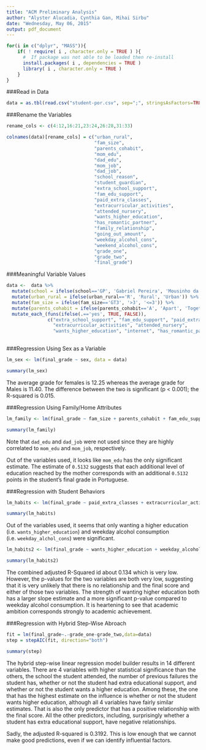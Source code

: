 ```yaml
---
title: "ACM Preliminary Analysis"
author: "Alyster Alucadia, Cynthia Gan, Mihai Sirbu"
date: "Wednesday, May 06, 2015"
output: pdf_document
---
```


```r
for(i in c("dplyr", "MASS")){
    if( ! require( i , character.only = TRUE ) ){
      #  If package was not able to be loaded then re-install
      install.packages( i , dependencies = TRUE )
      library( i , character.only = TRUE )
    }
}
```

###Read in Data

```r
data = as.tbl(read.csv("student-por.csv", sep=";", stringsAsFactors=TRUE))
```

###Rename the Variables

```r

rename_cols <- c(4:12,16:21,23:24,26:28,31:33)

colnames(data)[rename_cols] = c("urban_rural",
                                "fam_size",
                                "parents_cohabit",
                                "mom_edu",
                                "dad_edu",
                                "mom_job",
                                "dad_job",
                                "school_reason",
                                "student_guardian",
                                "extra_school_support",
                                "fam_edu_support",
                                "paid_extra_classes",
                                "extracurricular_activities",
                                "attended_nursery",
                                "wants_higher_education",
                                "has_romantic_partner",
                                "family_relationship",
                                "going_out_amount",
                                "weekday_alcohol_cons",
                                "weekend_alcohol_cons",
                                "grade_one",
                                "grade_two",
                                "final_grade")
```

###Meaningful Variable Values

```r
data <-  data %>% 
  mutate(school = ifelse(school=='GP', 'Gabriel Pereira', 'Mousinho da Silveira')) %>%
  mutate(urban_rural = ifelse(urban_rural=='R', 'Rural', 'Urban')) %>% 
  mutate(fam_size = ifelse(fam_size=='GT3', '>3', '<=3')) %>%
  mutate(parents_cohabit = ifelse(parents_cohabit=='A', 'Apart', 'Together')) %>%
  mutate_each_(funs(ifelse(.=='yes', TRUE, FALSE)), 
               c("extra_school_support", "fam_edu_support", "paid_extra_classes", 
                 "extracurricular_activities", "attended_nursery", 
                 "wants_higher_education", "internet", "has_romantic_partner"))
  
```

###Regression Using Sex as a Variable

```r
lm_sex <- lm(final_grade ~ sex, data = data)

summary(lm_sex)

```

The average grade for females  is 12.25 whereas the average grade for Males is 11.40. The difference between the two is significant (p < 0.001); the R-squared is 0.015.

###Regression Using Family/Home Attributes

```r
lm_family <- lm(final_grade ~ fam_size + parents_cohabit + fam_edu_support + family_relationship + mom_edu + mom_job, data = data)

summary(lm_family)
```

Note that `dad_edu` and `dad_job` were not used since they are highly correlated to `mom_edu` and `mom_job`, respectively.

Out of the variables used, it looks like `mom_edu` has the only significant estimate. The estimate of `0.5132` suggests that each additional level of education reached by the mother corresponds with an additional `0.5132` points in the student's final grade in Portuguese.

###Regression with Student Behaviors

```r
lm_habits <- lm(final_grade ~ paid_extra_classes + extracurricular_activities + attended_nursery + wants_higher_education + has_romantic_partner + going_out_amount + weekday_alcohol_cons + weekend_alcohol_cons, data = data)

summary(lm_habits)
```

Out of the variables used, it seems that only wanting a higher education (i.e. `wants_higher_education`) and weekday alcohol consumption (i.e. `weekday_alchol_cons`) were significant.

```r
lm_habits2 <- lm(final_grade ~ wants_higher_education + weekday_alcohol_cons, data = data)

summary(lm_habits2)

```

The combined adjusted R-Squared id about 0.134 which is very low. However, the p-values for the two variables are both very low, suggesting that it is very unlikely that there is no relationship and the final score and either of those two variables. The strength of wanting higher education both has a larger slope estimate and a more significant p-value compared to weekday alcohol consumption. It is heartening to see that academic ambition corresponds strongly to academic achievement. 

###Regression with Hybrid Step-Wise Abroach 

```r
fit = lm(final_grade~.-grade_one-grade_two,data=data)
step = stepAIC(fit, direction="both")
```
```r
summary(step)
```

The hybrid step-wise linear regression model builder results in 14 different variables. There are 4 variables with higher statistical significance than the others, the school the student attended, the number of previous failures the student has, whether or not the student had extra educational support, and whether or not the student wants a higher education. 
Among these, the one that has the highest estimate on the influence is whether or not the student wants higher education, although all 4 variables have fairly similar estimates. That is also the only predictor that has a positive relationship with the final score. All the other predictors, including, surprisingly whether a student has extra educational support, have negative relationships. 

Sadly, the adjusted R-squared is 0.3192. This is low enough that we cannot make  good predictions, even if we can identify influential factors.  
